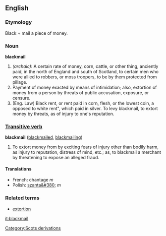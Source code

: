 ==English==

===Etymology===
Black + mail a piece of money.

===Noun===
'''blackmail'''
#''(archaic)'': A certain rate of money, corn, cattle, or other thing, anciently paid, in the north of England and south of Scotland, to certain men who were allied to robbers, or moss troopers, to be by them protected from pillage.
#Payment of money exacted by means of intimidation; also, extortion of money from a person by threats of public accusation, exposure, or censure.
#(Eng. Law) Black rent, or rent paid in corn, flesh, or the lowest coin, a opposed to white rent", which paid in silver. To levy blackmail, to extort money by threats, as of injury to one's reputation. 

===[[Transitive verb]]===
'''blackmail''' ([[blackmailed]], [[blackmailing]])
#To extort money from by exciting fears of injury other than bodily harm, as injury to reputation, distress of mind, etc.; as, to blackmail a merchant by threatening to expose an alleged fraud.

====Translations====
*French: chantage ''m''
*Polish: [[szanta&#380;]] ''m''

===Related terms===
*[[extortion]]

[[it:blackmail]]
[[Category:Scots derivations]]